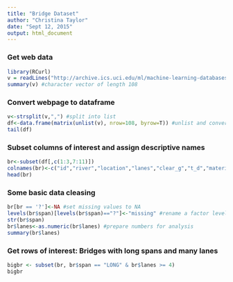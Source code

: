 ```yaml
---
title: "Bridge Dataset"
author: "Christina Taylor"
date: "Sept 12, 2015"
output: html_document
---
```

### Get web data
```r
library(RCurl)
v = readLines("http://archive.ics.uci.edu/ml/machine-learning-databases/bridges/bridges.data.version2") #start from weblink
summary(v) #character vector of length 108
```
### Convert webpage to dataframe
```r
v<-strsplit(v,",") #split into list
df<-data.frame(matrix(unlist(v), nrow=108, byrow=T)) #unlist and convert to dataframe
tail(df)
```
### Subset columns of interest and assign descriptive names
```r
br<-subset(df[,c(1:3,7:11)])
colnames(br)<-c("id","river","location","lanes","clear_g","t_d","material","span")
head(br)
```
### Some basic data cleasing
```r
br[br == '?']<-NA #set missing values to NA
levels(br$span)[levels(br$span)=="?"]<-"missing" #rename a factor level
str(br$span)
br$lanes<-as.numeric(br$lanes) #prepare numbers for analysis
summary(br$lanes)
```
### Get rows of interest: Bridges with long spans and many lanes
```r
bigbr <- subset(br, br$span == "LONG" & br$lanes >= 4)
bigbr
```

